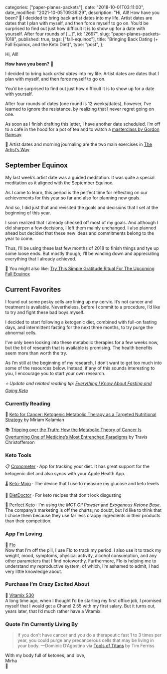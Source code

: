 
  categories: ["paper-planes-packets"],
  date: "2018-10-01T03:11:00",
  date_modified: "2021-10-05T09:39:29",
  description:
    "Hi, All! How have you been? 🤗 I decided to bring back artist dates into my life. Artist dates are dates that I plan with myself, and then force myself to go on. You’d be surprised to find out just how difficult it is to show up for a date with yourself. After four rounds of […]",
  id: "2697",
  slug: "paper-planes-packets-1018",
  published: true,
  tags: ["fall-equinox"],
  title: "Bringing Back Dating (+ Fall Equinox, and the Keto Diet)",
  type: "post",
};


Hi, All!

**How have you been?** 🤗

I decided to bring back *artist dates* into my life. Artist dates are dates that I plan with myself, and then force myself to go on.

You’d be surprised to find out just how difficult it is to show up for a date with yourself.

After four rounds of dates (one round is 12 weeks/dates), however, I’ve learned to ignore the resistance, by realizing that I never regret going on one.

As soon as I finish drafting this letter, I have another date scheduled. I’m off to a cafe in the hood for a pot of tea and to watch a [masterclass by Gordon Ramsay](https://www.masterclass.com/classes/gordon-ramsay-teaches-cooking).

🔖 Artist dates and morning journaling are the two main exercises in [The Artist’s Way](/posts/favorite-things-2017#book-i-recommended-most-often)

## September Equinox

My last week’s artist date was a guided meditation. It was quite a special meditation as it aligned with the September Equinox.

As I came to learn, this period is the perfect time for reflecting on our achievements for this year so far and also for planning new goals.

And so, I did just that and revisited the goals and decisions that I set at the beginning of this year.

I soon realized that I already checked off most of my goals. And although I did sharpen a few decisions, I left them mainly unchanged. I also planned ahead but decided that these new ideas and commitments belong to the year to come.

Thus, I’ll be using these last few months of 2018 to finish things and tye up some loose ends. But mostly though, I’ll be winding down and appreciating everything that I already achieved.

🍁 You might also like: [Try This Simple Gratitude Ritual For The Upcoming Fall Equinox](https://www.refinery29.com/en-us/2018/09/210289/fall-autumnal-equinox-rituals-gratitude-meaning-2018)

## Current Favorites

I found out some pesky cells are lining up my cervix. It’s not cancer and treatment is available. Nevertheless, before I commit to a procedure, I’d like to try and fight these bad boys myself.

I decided to start following a ketogenic diet, combined with full-on fasting days, and intermittent fasting for the next three months, to try purge the abnormal cells.

I’ve only been looking into these metabolic therapies for a few weeks now, but the bit of research that is available is promising. The health benefits seem more than worth the try.

As I’m still at the beginning of my research, I don’t want to get too much into some of the resources below. Instead, if any of this sounds interesting to you, I encourage you to start your own research.

_⭐️ Update and related reading tip: [Everything I Know About Fasting and Going Keto](/posts/fasting-keto/)_

### Currently Reading

📖 [Keto for Cancer: Ketogenic Metabolic Therapy as a Targeted Nutritional Strategy](http://a.co/d/fzOnKbu) by Miriam Kalamian

📚 [Tripping over the Truth: How the Metabolic Theory of Cancer Is Overturning One of Medicine’s Most Entrenched Paradigms](http://a.co/d/7g7DH99) by Travis Christofferson

### Keto Tools

📋 [Cronometer](https://cronometer.com/) · App for tracking your diet. It has great support for the ketogenic diet and also syncs with your Apple Health App.

🌡 [Keto-Mojo](https://keto-mojo.com/) · The device that I use to measure my glucose and keto levels

🍳 [DietDoctor](https://www.dietdoctor.com/low-carb/keto/recipes) · For keto recipes that don’t look disgusting

🥥 [Perfect Keto](https://shop.perfectketo.com/) · I’m using the *MCT Oil Powder* and _Exogenous Ketone Base_. The company’s marketing is off the charts, no doubt, but I’d like to think that I chose them because they use far less crappy ingredients in their products than their competition.

### App I’m Loving

👑 [Flo](https://flo.health/)\
Now that I’m off the pill, I use Flo to track my period. I also use it to track my weight, mood, symptoms, physical activity, alcohol consumption, and any other parameters that I find noteworthy. Furthermore, Flo is helping me to understand my reproductive system, of which, I’m ashamed to admit, I had very little knowledge about.

### Purchase I’m Crazy Excited About

🥑 [Vitamix S30](http://www.selfridges.com/SG/en/cat/vitamix-s30-blender_309-3003266-58373/)\
A long time ago, when I thought I’d be starting my first office job, I promised myself that I would get a Chanel 2.55 with my first salary. But it turns out, years later, that I’d much rather have a Vitamix.

### Quote I’m Currently Living By

> If you don’t have cancer and you do a therapeutic fast 1 to 3 times per year, you could purge any precancerous cells that may be living in your body. —Dominic D’Agostino via [Tools of Titans](/posts/read-100-books#42-tools-of-titans) by Tim Ferriss

With my body full of ketones, and love,\
Mirha\
🍂
